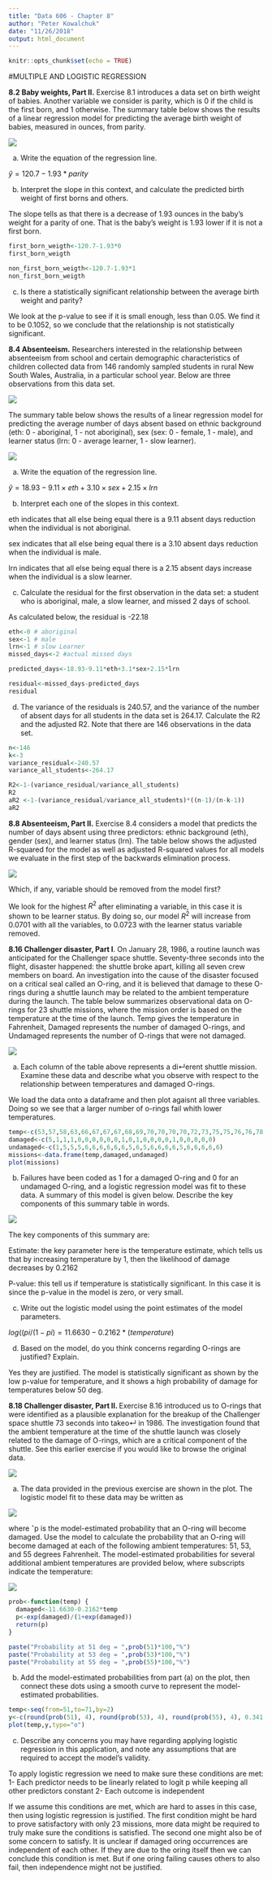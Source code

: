 ```yaml
---
title: "Data 606 - Chapter 8"
author: "Peter Kowalchuk"
date: "11/26/2018"
output: html_document
---
```


```r
knitr::opts_chunk$set(echo = TRUE)
```

#MULTIPLE AND LOGISTIC REGRESSION

**8.2 Baby weights, Part II.** Exercise 8.1 introduces a data set on birth weight of babies.
Another variable we consider is parity, which is 0 if the child is the first born, and 1 otherwise.
The summary table below shows the results of a linear regression model for predicting the average
birth weight of babies, measured in ounces, from parity.

![](8-1.png)

(a) Write the equation of the regression line.

$\hat{y}=120.7 - 1.93*parity$

(b) Interpret the slope in this context, and calculate the predicted birth weight of first borns and
others.

The slope tells as that there is a decrease of 1.93 ounces in the baby's weight for a parity of one. That is the baby's weight is 1.93 lower if it is not a first born.

```r
first_born_weigth<-120.7-1.93*0
first_born_weigth

non_first_born_weigth<-120.7-1.93*1
non_first_born_weigth
```

(c) Is there a statistically significant relationship between the average birth weight and parity?

We look at the p-value to see if it is small enough, less than 0.05. We find it to be 0.1052, so we conclude that the relationship is not statistically significant.


**8.4 Absenteeism.** Researchers interested in the relationship between absenteeism from school
and certain demographic characteristics of children collected data from 146 randomly sampled students
in rural New South Wales, Australia, in a particular school year. Below are three observations
from this data set.

![](8-4-1.png)

The summary table below shows the results of a linear regression model for predicting the average
number of days absent based on ethnic background (eth: 0 - aboriginal, 1 - not aboriginal), sex
(sex: 0 - female, 1 - male), and learner status (lrn: 0 - average learner, 1 - slow learner).

![](8-4-2.png)

(a) Write the equation of the regression line.

$\hat{y} = 18.93−9.11×eth+3.10×sex+2.15×lrn$

(b) Interpret each one of the slopes in this context.

eth indicates that all else being equal there is a 9.11 absent days reduction when the individual is not aboriginal.

sex indicates that all else being equal there is a 3.10 absent days reduction when the individual is male.

lrn indicates that all else being equal there is a 2.15 absent days increase when the individual is a slow learner.

(c) Calculate the residual for the first observation in the data set: a student who is aboriginal,
male, a slow learner, and missed 2 days of school.

As calculated below, the residual is -22.18

```r
eth<-0 # aboriginal
sex<-1 # male
lrn<-1 # slow Learner
missed_days<-2 #actual missed days

predicted_days<-18.93-9.11*eth+3.1*sex+2.15*lrn

residual<-missed_days-predicted_days
residual
```

(d) The variance of the residuals is 240.57, and the variance of the number of absent days for all
students in the data set is 264.17. Calculate the R2 and the adjusted R2. Note that there are
146 observations in the data set.


```r
n<-146 
k<-3   
variance_residual<-240.57
variance_all_students<-264.17

R2<-1-(variance_residual/variance_all_students)
R2
aR2 <-1-(variance_residual/variance_all_students)*((n-1)/(n-k-1))
aR2
```

**8.8 Absenteeism, Part II.** Exercise 8.4 considers a model that predicts the number of days
absent using three predictors: ethnic background (eth), gender (sex), and learner status (lrn).
The table below shows the adjusted R-squared for the model as well as adjusted R-squared values
for all models we evaluate in the first step of the backwards elimination process.

![](8-8.png)

Which, if any, variable should be removed from the model first?

We look for the highest $R^2$ after eliminating a variable, in this case it is shown to be learner status. By doing so, our model $R^2$ will increase from 0.0701 with all the variables, to 0.0723 with the learner status variable removed.

**8.16 Challenger disaster, Part I**. On January 28, 1986, a routine launch was anticipated for
the Challenger space shuttle. Seventy-three seconds into the flight, disaster happened: the shuttle
broke apart, killing all seven crew members on board. An investigation into the cause of the
disaster focused on a critical seal called an O-ring, and it is believed that damage to these O-rings
during a shuttle launch may be related to the ambient temperature during the launch. The table
below summarizes observational data on O-rings for 23 shuttle missions, where the mission order
is based on the temperature at the time of the launch. Temp gives the temperature in Fahrenheit,
Damaged represents the number of damaged O-rings, and Undamaged represents the number of
O-rings that were not damaged.

![](8-16-1.png)

(a) Each column of the table above represents a di↵erent shuttle mission. Examine these data
and describe what you observe with respect to the relationship between temperatures and
damaged O-rings.

We load the data onto a dataframe and then plot agaisnt all three variables. Doing so we see that a larger number of o-rings fail whith lower temperatures. 

```r
temp<-c(53,57,58,63,66,67,67,67,68,69,70,70,70,70,72,73,75,75,76,76,78,79,81)
damaged<-c(5,1,1,1,0,0,0,0,0,0,1,0,1,0,0,0,0,1,0,0,0,0,0)
undamaged<-c(1,5,5,5,6,6,6,6,6,6,5,6,5,6,6,6,6,5,6,6,6,6,6)
missions<-data.frame(temp,damaged,undamaged)
plot(missions)
```

(b) Failures have been coded as 1 for a damaged O-ring and 0 for an undamaged O-ring, and
a logistic regression model was fit to these data. A summary of this model is given below.
Describe the key components of this summary table in words.

![](8-16-2.png)

The key components of this summary are:

Estimate: the key parameter here is the temperature estimate, which tells us that by increasing temperature by 1, then the likelihood of damage decreases by 0.2162

P-value: this tell us if temperature is statistically significant. In this case it is since the p-value in the model is zero, or very small.

(c) Write out the logistic model using the point estimates of the model parameters.

$log((pi/(1-pi) = 11.6630 - 0.2162 * (temperature)$

(d) Based on the model, do you think concerns regarding O-rings are justified? Explain.

Yes they are justified. The model is statistically significant as shown by the low p-value for temperature, and it shows a high probability of damage for temperatures below 50 deg.

**8.18 Challenger disaster, Part II. **Exercise 8.16 introduced us to O-rings that were identified
as a plausible explanation for the breakup of the Challenger space shuttle 73 seconds into takeo↵
in 1986. The investigation found that the ambient temperature at the time of the shuttle launch
was closely related to the damage of O-rings, which are a critical component of the shuttle. See
this earlier exercise if you would like to browse the original data.

![](8-18.png)

(a) The data provided in the previous exercise are shown in the plot. The logistic model fit to
these data may be written as

![](8-18-2.png)

where ˆp is the model-estimated probability that an O-ring will become damaged. Use the
model to calculate the probability that an O-ring will become damaged at each of the following
ambient temperatures: 51, 53, and 55 degrees Fahrenheit. The model-estimated probabilities
for several additional ambient temperatures are provided below, where subscripts indicate the
temperature:

![](8-18-3.png)

```r
prob<-function(temp) {
  damaged<-11.6630-0.2162*temp
  p<-exp(damaged)/(1+exp(damaged))
  return(p)
}

paste("Probability at 51 deg = ",prob(51)*100,"%")
paste("Probability at 53 deg = ",prob(53)*100,"%")
paste("Probability at 55 deg = ",prob(55)*100,"%")

```


(b) Add the model-estimated probabilities from part (a) on the plot, then connect these dots using
a smooth curve to represent the model-estimated probabilities.

```r
temp<-seq(from=51,to=71,by=2)
y<-c(round(prob(51), 4), round(prob(53), 4), round(prob(55), 4), 0.341, 0.251, 0.179, 0.124, 0.084, 0.056, 0.037, 0.024)
plot(temp,y,type="o")
```


(c) Describe any concerns you may have regarding applying logistic regression in this application,
and note any assumptions that are required to accept the model’s validity.

To apply logistic regression we need to make sure these conditions are met:
1- Each predictor needs to be linearly related to logit p while keeping all other predictors constant
2- Each outcome is independent

If we assume this conditions are met, which are hard to asses in this case, then using logistic regression is justified. The first condition might be hard to prove satisfactory with only 23 missions, more data might be required to truly make sure the conditions is satisfied. The second one might also be of some concern to satisfy. It is unclear if damaged oring occurrences are independent of each other. If they are due to the oring itself then we can conclude this condition is met. But if one oring failing causes others to also fail, then independence might not be justified.
